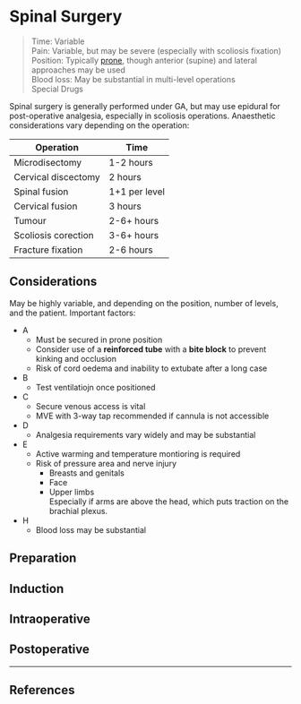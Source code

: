 # Spinal Surgery

>Time: Variable  <br>
>Pain: Variable, but may be severe (especially with scoliosis fixation)  <br>
>Position: Typically [prone](/anaesthesia/general/proneanaes.md), though anterior (supine) and lateral approaches may be used <br>
>Blood loss:  May be substantial in multi-level operations <br>
>Special Drugs


Spinal surgery is generally performed under GA, but may use epidural for post-operative analgesia, especially in scoliosis operations. Anaesthetic considerations vary depending on the operation:

|Operation|Time|Position|Surgical Stages|Blood Loss|Pain|Other|
|--|--|
|Microdisectomy|1-2 hours|Prone|Skin incision, dissection of erector spinae, laminotomy, rhizolysis (stimulating)| Minimal|Typically NSAIDS and LA adequate|Day case|
|Cervical discectomy|2 hours|Prone, may have pins||Minimal|More opioid may be required|May have neurology - emergency|
|Spinal fusion|1+1 per level|Prone||May be substantial. G+H, cross-match units|Substantial|May need bone grafts|
|Cervical fusion|3 hours|Supine or prone with pins||Less than for lumbar or thoracic. G+H|Regular opioid may be required|May need FOI due to unstable spine. Pins are stimulating|
|Tumour|2-6+ hours|Supine or prone||Potential for massive transfusion. G+H, cross-match.|Regular opioid required|Surgically challenging|
|Scoliosis corection|3-6+ hours|Supine or prone||Potential for massive transfusion. G+H, cross-match|Severe pain, often in patients with history of chronic pain. Seek advice.|May have restrictive respiratory disease.|
|Fracture fixation|2-6 hours|Supine or Prone||May be substantial. G+H, cross-match.|May be severe if multiple levels involved|Other injuries and physiological state may make anaesthesia challenging|


## Considerations

May be highly variable, and depending on the position, number of levels, and the patient. Important factors:

* A  
	* Must be secured in prone position
	* Consider use of a **reinforced tube** with a **bite block** to prevent kinking and occlusion
	* Risk of cord oedema and inability to extubate after a long case
* B
	* Test ventilatiojn once positioned
* C
	* Secure venous access is vital
	* MVE with 3-way tap recommended if cannula is not accessible
* D
	* Analgesia requirements vary widely and may be substantial
* E
	* Active warming and temperature montioring is required
	* Risk of pressure area and nerve injury
		* Breasts and genitals
		* Face
		* Upper limbs  
		Especially if arms are above the head, which puts traction on the brachial plexus.
* H
	* Blood loss may be substantial


## Preparation

## Induction

## Intraoperative

## Postoperative


---

## References

